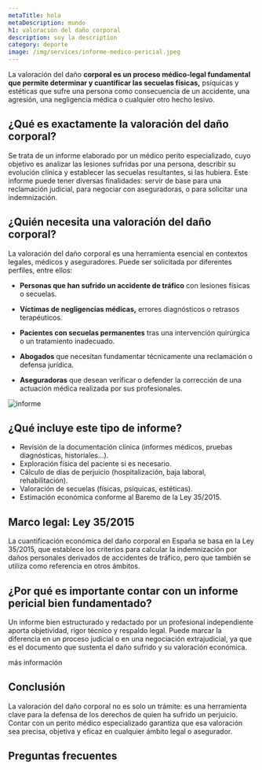 ```yaml
---
metaTitle: hola
metaDescription: mundo
h1: valoración del daño corporal
description: soy la description
category: deporte
image: /img/services/informe-medico-pericial.jpeg
---
```



La valoración del daño **corporal es un proceso médico-legal fundamental que permite determinar y cuantificar las secuelas físicas,** psíquicas y estéticas que sufre una persona como consecuencia de un accidente, una agresión, una negligencia médica o cualquier otro hecho lesivo.

## ¿Qué es exactamente la valoración del daño corporal?

Se trata de un informe elaborado por un médico perito especializado, cuyo objetivo es analizar las lesiones sufridas por una persona, describir su evolución clínica y establecer las secuelas resultantes, si las hubiera. Este informe puede tener diversas finalidades: servir de base para una reclamación judicial, para negociar con aseguradoras, o para solicitar una indemnización.

<ServiceForm heading="contacta conmigo" />

## ¿Quién necesita una valoración del daño corporal?

La valoración del daño corporal es una herramienta esencial en contextos legales, médicos y aseguradores. Puede ser solicitada por diferentes perfiles, entre ellos:

- **Personas que han sufrido un accidente de tráfico** con lesiones físicas o secuelas.

- **Víctimas de negligencias médicas,** errores diagnósticos o retrasos terapéuticos.

- **Pacientes con secuelas permanentes** tras una intervención quirúrgica o un tratamiento inadecuado.

- **Abogados** que necesitan fundamentar técnicamente una reclamación o defensa jurídica.

- **Aseguradoras** que desean verificar o defender la corrección de una actuación médica realizada por sus profesionales.

<Image
  src="/img/services/informe-medico-pericial.jpeg"
  alt="informe"
  height={1200}
  width={750}
/>

## ¿Qué incluye este tipo de informe?

- Revisión de la documentación clínica (informes médicos, pruebas diagnósticas, historiales...).
- Exploración física del paciente si es necesario.
- Cálculo de días de perjuicio (hospitalización, baja laboral, rehabilitación).
- Valoración de secuelas (físicas, psíquicas, estéticas).
- Estimación económica conforme al Baremo de la Ley 35/2015.

## Marco legal: Ley 35/2015

La cuantificación económica del daño corporal en España se basa en la Ley 35/2015, que establece los criterios para calcular la indemnización por daños personales derivados de accidentes de tráfico, pero que también se utiliza como referencia en otros ámbitos.

<CtaLinks modifier="service-page" />

## ¿Por qué es importante contar con un informe pericial bien fundamentado?

Un informe bien estructurado y redactado por un profesional independiente aporta objetividad, rigor técnico y respaldo legal. Puede marcar la diferencia en un proceso judicial o en una negociación extrajudicial, ya que es el documento que sustenta el daño sufrido y su valoración económica.

<MainCta modifier="service-page">más información</MainCta>

## Conclusión

La valoración del daño corporal no es solo un trámite: es una herramienta clave para la defensa de los derechos de quien ha sufrido un perjuicio. Contar con un perito médico especializado garantiza que esa valoración sea precisa, objetiva y eficaz en cualquier ámbito legal o asegurador.

## Preguntas frecuentes

<FAQ faqs={FAQ_VALORACION_DANO_CORPORAL} />
